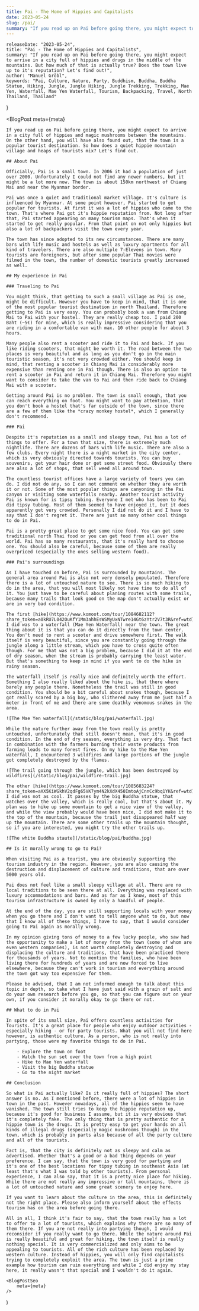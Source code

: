 ```yaml
---
title: Pai - The Home of Hippies and Capitalists
date: 2023-05-24
slug: /pai/
summary: "If you read up on Pai before going there, you might expect to arrive in a city full of hippies and drugs in the middle of the mountains. But how much of that is actually true? Does the town live up to it's reputation? Let's find out!"
---
```



    releaseDate: "2023-05-24",
    title: "Pai - The Home of Hippies and Capitalists",
    summary: "If you read up on Pai before going there, you might expect to arrive in a city full of hippies and drugs in the middle of the mountains. But how much of that is actually true? Does the town live up to it's reputation? Let's find out!",
    author: "Manuel Gröbl",
    keywords: "Pai, Culture, Nature, Party, Buddhism, Buddha, Buddha Statue, Hiking, Jungle, Jungle Hiking, Jungle Trekking, Trekking, Mae Yen, Waterfall, Mae Yen Waterfall, Tourism, Backpacking, Travel, North Thailand, Thailand"
}

<BlogPost 
    meta={meta}
>

    If you read up on Pai before going there, you might expect to arrive in a city full of hippies and magic mushrooms between the mountains. On the other hand, you will have also found out, that the town is a popular tourist destination. So how does a quiet hippie mountain village and heaps of tourists mix? Let's find out.

    ## About Pai
    
    Officially, Pai is a small town. In 2006 it had a population of just over 2000. Unfortunately I could not find any newer numbers, but it might be a lot more now. The town is about 150km northwest of Chiang Mai and near the Myanmar border.

    Pai was once a quiet and traditional market village. It's culture is influenced by Myanmar. At some point however, Pai started to get popular for tourists. At first it was a lot of hippies who came to the town. That's where Pai got it's hippie reputation from. Not long after that, Pai started appearing on many tourism maps. That's when it started to get really popular. From that point on not only hippies but also a lot of backpackers visit the town every year.

    The town has since adopted to its new circumstances. There are many bars with life music and hostels as well as luxury apartments for all kind of travelers. There are also multiple 7-Elevens in town. Many tourists are foreigners, but after some popular Thai movies were filmed in the town, the number of domestic tourists greatly increased as well.

    ## My experience in Pai

    ### Traveling to Pai

    You might think, that getting to such a small village as Pai is one, might be difficult. However you have to keep in mind, that it is one of the most popular tourist destination in north Thailand. Therefore getting to Pai is very easy. You can probably book a van from Chiang Mai to Pai with your hostel. They are really cheap too. I paid 200 Baht (~5€) for mine, which is really impressive considering that you are riding in a comfortable van with max. 10 other people for about 3 hours.

    Many people also rent a scooter and ride it to Pai and back. If you like riding scooters, that might be worth it. The road between the two places is very beautiful and as long as you don't go in the main touristic season, it's not very crowded either. You should keep in mind, that renting a scooter in Chiang Mai is considerably more expensive than renting one in Pai though. There is also an option to rent a scooter in Pai and return it in Chiang Mai. Therefore you might want to consider to take the van to Pai and then ride back to Chiang Mai with a scooter.

    Getting around Pai is no problem. The town is small enough, that you can reach everything on foot. You might want to pay attention, that you don't book a hostel that's far outside of the town, since there are a few of them like the *crazy monkey hostel*, which I generally don't recommend.

    ### Pai

    Despite it's reputation as a small and sleepy town, Pai has a lot of things to offer. For a town that size, there is extremely much nightlife. There are dozens of bars with life music. There are also a few clubs. Every night there is a night market in the city center, which is very obviously directed towards tourists. You can buy souvenirs, get your hair done or get some street food. Obviously there are also a lot of shops, that sell weed all around town.

    The countless tourist offices have a large variety of tours you can do. I did not do any, so I can not comment on whether they are worth it or not. Some of the most popular things are canyoning in the Pai canyon or visiting some waterfalls nearby. Another tourist activity Pai is known for is tipsy tubing. Everyone I met who has been to Pai did tipsy tubing. Most of them seemed to have enjoyed it, but it does apparently get very crowded. Personally I did not do it and I have to say that I don't regret it. There are just so many other cool things to do in Pai.

    Pai is a pretty great place to get some nice food. You can get some traditional north Thai food or you can get food from all over the world. Pai has so many restaurants, that it's really hard to choose one. You should also be careful, because some of them are really overpriced (especially the ones selling western food).

    ### Pai's surroundings

    As I have touched on before, Pai is surrounded by mountains. The general area around Pai is also not very densely populated. Therefore there is a lot of untouched nature to see. There is so much hiking to do in the area, that you will most likely not have time to do all of it. You just have to be careful about planing routes with some trails, because many trails that look good on the map don't actually exist or are in very bad condition.

    The first [hike](https://www.komoot.com/tour/1084682112?share_token=a0kRU7L042OuKfY1Mm3ahhEsWSMyUxNTwre14Gt6zYtr2V7t3R&ref=wtd) I did was to a waterfall (Mae Yen Waterfall) near the town. The great thing about it is that you can do it directly from the town center. You don't need to rent a scooter and drive somewhere first. The walk itself is very beautiful, since you are constantly going through the jungle along a little stream, which you have to cross quite often though. For me that was not a big problem, because I did it at the end of dry season, when the stream is probably carrying the least water. But that's something to keep in mind if you want to do the hike in rainy season.

    The waterfall itself is really nice and definitely worth the effort. Something I also really liked about the hike is, that there where barely any people there. Nonetheless the trail was still in good condition. You should be a bit careful about snakes though, because I got really scared by a big boy, who slithered away from me just half a meter in front of me and there are some deathly venomous snakes in the area.

    ![The Mae Yen waterfall](/static/blog/pai/waterfall.jpg)

    While the nature further away from the town really is pretty untouched, unfortunately that still doesn't mean, that it's in good condition. In the end of dry season, everything is very dry. That fact in combination with the farmers burning their waste products from farming leads to many forest fires. On my hike to the Mae Yen waterfall, I encountered 3 wildfires and large portions of the jungle got completely destroyed by the flames.

    ![The trail going through the jungle, which has been destroyed by wildfires](/static/blog/pai/wildfire-trail.jpg)

    The other [hike](https://www.komoot.com/tour/1085683224?share_token=aXX5KiWGkhV2qdFg65VK7ym4N2kXdX450ImtoAjCnnCc9bq1YK&ref=wtd) I did was not as cool. It passes by the big Buddha statue, that watches over the valley, which is really cool, but that's about it. My plan was to hike up some mountain to get a nice view of the valley, and while the view probably would have been nice, I did not make it to the top of the mountain, because the trail just disappeared half way up the mountain. There are some other trails up the mountain thought, so if you are interested, you might try the other trails up.

    ![The white Buddha staute](/static/blog/pai/buddha.jpg)

    ## Is it morally wrong to go to Pai?

    When visiting Pai as a tourist, you are obviously supporting the tourism industry in the region. However, you are also causing the destruction and displacement of culture and traditions, that are over 5000 years old.

    Pai does not feel like a small sleepy village at all. There are no local traditions to be seen there at all. Everything was replaced with luxury accommodations and bars. And as far as I know, most of this tourism infrastructure is owned by only a handful of people.

    At the end of the day, you are still supporting locals with your money when you go there and I don't want to tell anyone what to do, but now that I know all of these things, I have to say, that I would consider going to Pai again as morally wrong.

    In my opinion giving tons of money to a few lucky people, who saw had the opportunity to make a lot of money from the town (some of whom are even western companies), is not worth completely destroying and displacing the culture and traditions, that have been practiced there for thousands of years. Not to mention the families, who have been living there for hundreds of years and are now forced to live elsewhere, because they can't work in tourism and everything around the town got way too expensive for them.

    Please be advised, that I am not informed enough to talk about this topic in depth, so take what I have just said with a grain of salt and do your own research before you go, so that you can figure out on your own, if you consider it morally okay to go there or not.

    ## What to do in Pai

    In spite of its small size, Pai offers countless activities for Tourists. It's a great place for people who enjoy outdoor activities - especially hiking - or for party tourists. What you will not find here however, is authentic culture. As a person, who is not really into partying, those were my favorite things to do in Pai.

        - Explore the town on foot
        - Watch the sun set over the town from a high point
        - Hike to Mae Yen waterfall
        - Visit the big Buddha statue
        - Go to the night market

    ## Conclusion

    So what is Pai actually like? Is it really full of hippies? The short answer is no. As I mentioned before, there were a lot of hippies in town in the past. However nowadays, all of the hippies seem to have vanished. The town still tries to keep the hippie reputation up, because it's good for business I assume, but it is very obvious that it's completely fake. The only thing that is pretty authentic for a hippie town is the drugs. It is pretty easy to get your hands on all kinds of illegal drugs (especially magic mushrooms though) in the town, which is probably in parts also because of all the party culture and all of the tourists.

    Fact is, that the city is definitely not as sleepy and calm as advertised. Whether that's a good or a bad thing depends on your preference. I can say, that the town is very good for partying and it's one of the best locations for tipsy tubing in southeast Asia (at least that's what I was told by other tourists). From personal experience, I can also say, that it is a pretty nice place for hiking. While there are not really any impressive or tall mountains, there is a lot of untouched nature and some great scenery to enjoy here.

    If you want to learn about the culture in the area, this is definitely not the right place. Please also inform yourself about the effects tourism has on the area before going there.

    All in all, I think it's fair to say, that the town really has a lot to offer to a lot of tourists, which explains why there are so many of them there. If you are not really into partying though, I would reconsider if you really want to go there. While the nature around Pai is really beautiful and great for hiking, the town itself is really nothing special. It is very commercialized and only aims to be appealing to tourists. All of the rich culture has been replaced by western culture. Instead of hippies, you will only find capitalists trying to completely exploit the area. The town is just a prime example how tourism can ruin everything and while I did enjoy my stay here, it really wasn't that special and I wouldn't do it again.

</BlogPost>

    <BlogPostSeo 
        meta={meta}
    />
)